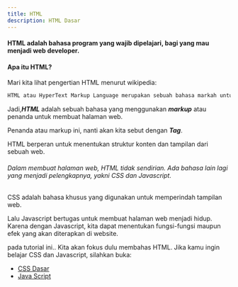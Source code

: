 ```yaml
---
title: HTML
description: HTML Dasar
---
```


#### HTML adalah bahasa program yang wajib dipelajari, bagi yang mau menjadi web developer.

#### Apa itu HTML?

Mari kita lihat pengertian HTML menurut wikipedia:

```sh
HTML atau HyperText Markup Language merupakan sebuah bahasa markah untuk membuat halaman web. 1
```

Jadi,***HTML*** adalah sebuah bahasa yang menggunakan ***markup*** atau penanda untuk membuat halaman web.

Penanda atau markup ini, nanti akan kita sebut dengan ***Tag***.

HTML berperan untuk menentukan struktur konten dan tampilan dari sebuah web.

###### Dalam membuat halaman web, HTML tidak sendirian. Ada bahasa lain lagi yang menjadi pelengkapnya, yakni CSS dan Javascript.

CSS adalah bahasa khusus yang digunakan untuk memperindah tampilan web.

Lalu Javascript bertugas untuk membuat halaman web menjadi hidup. Karena dengan Javascript, kita dapat menentukan fungsi-fungsi maupun efek yang akan diterapkan di website.

pada tutorial ini.. Kita akan fokus dulu membahas HTML. Jika kamu ingin belajar CSS dan Javascript, silahkan buka:


- [CSS Dasar](/css/intro)
- [Java Script](/java/intro)
